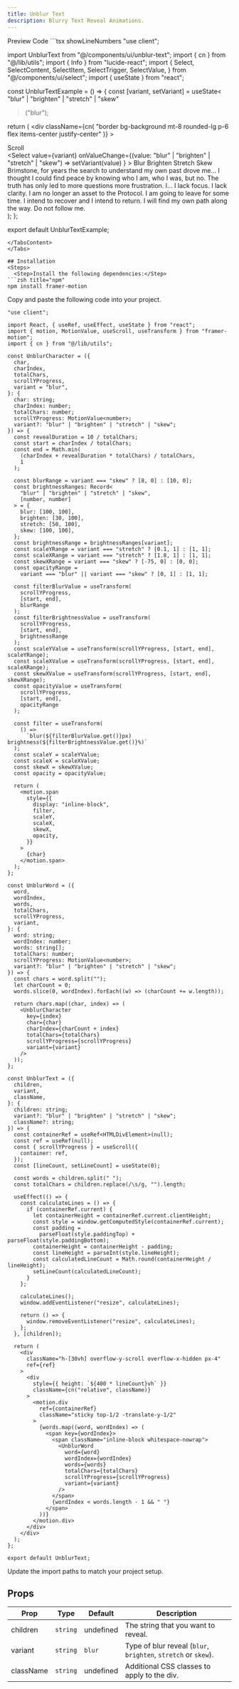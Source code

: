 ```yaml
---
title: Unblur Text
description: Blurry Text Reveal Animations.
---
```


<Tabs defaultValue="preview">

<TabsList>
  <TabsTrigger value="preview">Preview</TabsTrigger>
  <TabsTrigger value="code">Code</TabsTrigger>
</TabsList>

<TabsContent value="preview">
  <UnblurTextExample />
</TabsContent>

<TabsContent value="code">
```tsx showLineNumbers
"use client";

import UnblurText from "@/components/ui/unblur-text";
import { cn } from "@/lib/utils";
import { Info } from "lucide-react";
import {
  Select,
  SelectContent,
  SelectItem,
  SelectTrigger,
  SelectValue,
} from "@/components/ui/select";
import { useState } from "react";

const UnblurTextExample = () => {
  const [variant, setVariant] = useState<
    "blur" | "brighten" | "stretch" | "skew"
  >("blur");

  return (
    <div
      className={cn(
        "border bg-background mt-8 rounded-lg p-6 flex items-center justify-center"
      )}
    >
      <div className="flex flex-row gap-2 border rounded-md py-2 px-3 items-center absolute bottom-2 right-2">
        <span className="text-sm">Scroll</span>
        <Info className="w-4 h-4" />
      </div>
      <div className="absolute bottom-2 left-2">
        <Select
          value={variant}
          onValueChange={(value: "blur" | "brighten" | "stretch" | "skew") =>
            setVariant(value)
          }
        >
          <SelectTrigger className="w-[180px]">
            <SelectValue placeholder="Variant" />
          </SelectTrigger>
          <SelectContent>
            <SelectItem value="blur">Blur</SelectItem>
            <SelectItem value="brighten">Brighten</SelectItem>
            <SelectItem value="stretch">Stretch</SelectItem>
            <SelectItem value="skew">Skew</SelectItem>
          </SelectContent>
        </Select>
      </div>
      <div className="px-2 md:px-8 py-8 w-fit flex flex-col gap-4">
        <UnblurText variant={variant} className="md:text-lg">
          Brimstone, for years the search to understand my own past drove me...
          I thought I could find peace by knowing who I am, who I was, but no.
          The truth has only led to more questions more frustration. I... I lack
          focus. I lack clarity. I am no longer an asset to the Protocol. I am
          going to leave for some time. I intend to recover and I intend to
          return. I will find my own path along the way. Do not follow me.
        </UnblurText>
      </div>
    </div>
  );
};

export default UnblurTextExample;
```
</TabsContent>
</Tabs>

## Installation
<Steps>
  <Step>Install the following dependencies:</Step>
```zsh title="npm"
npm install framer-motion
```
  <Step>Copy and paste the following code into your project.</Step>
```tsx title="components/ui/unblur-text.tsx"
"use client";

import React, { useRef, useEffect, useState } from "react";
import { motion, MotionValue, useScroll, useTransform } from "framer-motion";
import { cn } from "@/lib/utils";

const UnblurCharacter = ({
  char,
  charIndex,
  totalChars,
  scrollYProgress,
  variant = "blur",
}: {
  char: string;
  charIndex: number;
  totalChars: number;
  scrollYProgress: MotionValue<number>;
  variant?: "blur" | "brighten" | "stretch" | "skew";
}) => {
  const revealDuration = 10 / totalChars;
  const start = charIndex / totalChars;
  const end = Math.min(
    (charIndex + revealDuration * totalChars) / totalChars,
    1
  );

  const blurRange = variant === "skew" ? [8, 0] : [10, 0];
  const brightnessRanges: Record<
    "blur" | "brighten" | "stretch" | "skew",
    [number, number]
  > = {
    blur: [100, 100],
    brighten: [30, 100],
    stretch: [50, 100],
    skew: [100, 100],
  };
  const brightnessRange = brightnessRanges[variant];
  const scaleYRange = variant === "stretch" ? [0.1, 1] : [1, 1];
  const scaleXRange = variant === "stretch" ? [1.8, 1] : [1, 1];
  const skewXRange = variant === "skew" ? [-75, 0] : [0, 0];
  const opacityRange =
    variant === "blur" || variant === "skew" ? [0, 1] : [1, 1];

  const filterBlurValue = useTransform(
    scrollYProgress,
    [start, end],
    blurRange
  );
  const filterBrightnessValue = useTransform(
    scrollYProgress,
    [start, end],
    brightnessRange
  );
  const scaleYValue = useTransform(scrollYProgress, [start, end], scaleYRange);
  const scaleXValue = useTransform(scrollYProgress, [start, end], scaleXRange);
  const skewXValue = useTransform(scrollYProgress, [start, end], skewXRange);
  const opacityValue = useTransform(
    scrollYProgress,
    [start, end],
    opacityRange
  );

  const filter = useTransform(
    () =>
      `blur(${filterBlurValue.get()}px) brightness(${filterBrightnessValue.get()}%)`
  );
  const scaleY = scaleYValue;
  const scaleX = scaleXValue;
  const skewX = skewXValue;
  const opacity = opacityValue;

  return (
    <motion.span
      style={{
        display: "inline-block",
        filter,
        scaleY,
        scaleX,
        skewX,
        opacity,
      }}
    >
      {char}
    </motion.span>
  );
};

const UnblurWord = ({
  word,
  wordIndex,
  words,
  totalChars,
  scrollYProgress,
  variant,
}: {
  word: string;
  wordIndex: number;
  words: string[];
  totalChars: number;
  scrollYProgress: MotionValue<number>;
  variant?: "blur" | "brighten" | "stretch" | "skew";
}) => {
  const chars = word.split("");
  let charCount = 0;
  words.slice(0, wordIndex).forEach((w) => (charCount += w.length));

  return chars.map((char, index) => (
    <UnblurCharacter
      key={index}
      char={char}
      charIndex={charCount + index}
      totalChars={totalChars}
      scrollYProgress={scrollYProgress}
      variant={variant}
    />
  ));
};

const UnblurText = ({
  children,
  variant,
  className,
}: {
  children: string;
  variant?: "blur" | "brighten" | "stretch" | "skew";
  className?: string;
}) => {
  const containerRef = useRef<HTMLDivElement>(null);
  const ref = useRef(null);
  const { scrollYProgress } = useScroll({
    container: ref,
  });
  const [lineCount, setLineCount] = useState(0);

  const words = children.split(" ");
  const totalChars = children.replace(/\s/g, "").length;

  useEffect(() => {
    const calculateLines = () => {
      if (containerRef.current) {
        let containerHeight = containerRef.current.clientHeight;
        const style = window.getComputedStyle(containerRef.current);
        const padding =
          parseFloat(style.paddingTop) + parseFloat(style.paddingBottom);
        containerHeight = containerHeight - padding;
        const lineHeight = parseInt(style.lineHeight);
        const calculatedLineCount = Math.round(containerHeight / lineHeight);
        setLineCount(calculatedLineCount);
      }
    };

    calculateLines();
    window.addEventListener("resize", calculateLines);

    return () => {
      window.removeEventListener("resize", calculateLines);
    };
  }, [children]);

  return (
    <div
      className="h-[30vh] overflow-y-scroll overflow-x-hidden px-4"
      ref={ref}
    >
      <div
        style={{ height: `${400 * lineCount}vh` }}
        className={cn("relative", className)}
      >
        <motion.div
          ref={containerRef}
          className="sticky top-1/2 -translate-y-1/2"
        >
          {words.map((word, wordIndex) => (
            <span key={wordIndex}>
              <span className="inline-block whitespace-nowrap">
                <UnblurWord
                  word={word}
                  wordIndex={wordIndex}
                  words={words}
                  totalChars={totalChars}
                  scrollYProgress={scrollYProgress}
                  variant={variant}
                />
              </span>
              {wordIndex < words.length - 1 && " "}
            </span>
          ))}
        </motion.div>
      </div>
    </div>
  );
};

export default UnblurText;
```

  <Step>Update the import paths to match your project setup.</Step>

</Steps>

## Props

| Prop                                                 | Type     | Default   | Description                                                    |
| ---------------------------------------------------- | -------- | --------- | -------------------------------------------------------------- |
| children                                             | `string` | undefined | The string that you want to reveal.                            |
| variant                                              | `string` | `blur`    | Type of blur reveal (`blur`, `brighten`, `stretch` or `skew`). |
| className                                            | `string` | undefined | Additional CSS classes to apply to the div.                    | 
